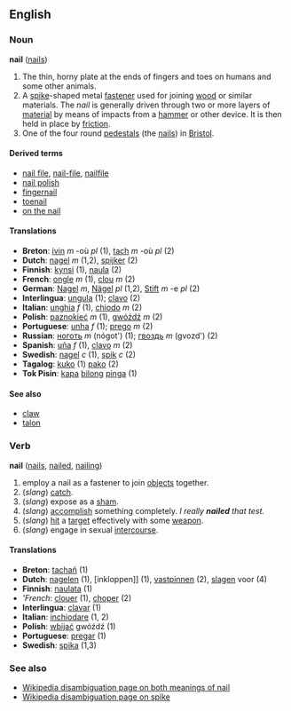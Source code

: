 ==English==
===Noun===
'''nail''' ([[nails]])

#The thin, horny plate at the ends of fingers and toes on humans and some other animals.
#A [[spike]]-shaped metal [[fastener]] used for joining [[wood]] or similar materials.  The ''nail'' is generally driven through two or more layers of [[material]] by means of impacts from a [[hammer]] or other device.  It is then held in place by [[friction]].
#One of the four round [[pedestal]]s (the [[nails]]) in [[Bristol]]. 

====Derived terms====
*[[nail file]], [[nail-file]], [[nailfile]]
*[[nail polish]]
*[[fingernail]]
*[[toenail]]
*[[on the nail]]

====Translations====
*'''Breton''': [[ivin]] ''m'' -où ''pl'' (1), [[tach]] ''m'' -où ''pl'' (2)
*'''Dutch''': [[nagel]] ''m'' (1,2), [[spijker]] (2)
*'''Finnish''': [[kynsi]] (1), [[naula]] (2)
*'''French''': [[ongle]] ''m'' (1), [[clou]] ''m'' (2)
*'''German''': [[Nagel]] ''m'', [[Nägel]] ''pl'' (1,2), [[Stift]] ''m'' -e ''pl'' (2)
*'''Interlingua''': [[ungula]] (1); [[clavo]] (2)
*'''Italian''': [[unghia]] ''f'' (1), [[chiodo]] ''m'' (2)
*'''Polish''': [[paznokieć]] ''m'' (1), [[gwóźdź]] ''m'' (2)
*'''Portuguese''': [[unha]] ''f'' (1); [[prego]] ''m'' (2)
*'''Russian''': [[ноготь]] ''m'' (nógot') (1); [[гвоздь]] ''m'' (gvozd') (2)
*'''Spanish''': [[uña]] ''f'' (1), [[clavo]] ''m'' (2)
*'''Swedish''': [[nagel]] ''c'' (1), [[spik]] ''c'' (2)
*'''Tagalog''': [[kuko]] (1) [[pako]] (2)
*'''Tok Pisin''': [[kapa]] [[bilong]] [[pinga]] (1)

====See also====
*[[claw]]
*[[talon]]

===Verb===
'''nail''' ([[nails]], [[nailed]], [[nailing]])

#employ a nail as a fastener to join [[objects]] together.
#(''slang'') [[catch]].
#(''slang'') expose as a [[sham]].
#(''slang'') [[accomplish]] something completely.  ''I really '''nailed''' that test.''
#(''slang'') [[hit]] a [[target]] effectively with some [[weapon]].
#(''slang'') engage in sexual [[intercourse]].

====Translations====
*'''Breton''': [[tachañ]] (1)
*'''Dutch''': [[nagelen]] (1), [inkloppen]] (1), [[vastpinnen]] (2), [[slagen]] voor (4)
*'''Finnish''': [[naulata]] (1)
*'''French'': [[clouer]] (1), [[choper]] (2)
*'''Interlingua''': [[clavar]] (1)
*'''Italian''': [[inchiodare]] (1, 2)
*'''Polish''': [[wbijać]] gwóźdź (1)
*'''Portuguese''': [[pregar]] (1)
*'''Swedish''': [[spika]] (1,3)

===See also===
*[[w:Nail|Wikipedia disambiguation page on both meanings of nail]]
*[[w:Spike|Wikipedia disambiguation page on spike]]